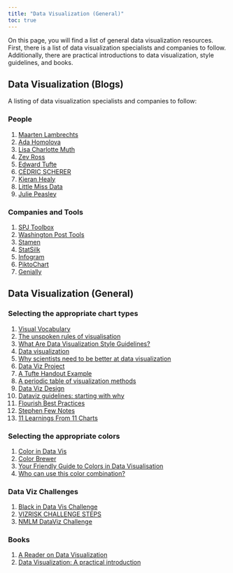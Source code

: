 ```yaml
---
title: "Data Visualization (General)"
toc: true
---
```


On this page, you will find a list of general data visualization resources. First, there is a list of data visualization specialists and companies to follow. Additionally, there are practical introductions to data visualization, style guidelines, and books.

## Data Visualization (Blogs)

A listing of data visualization specialists and companies to follow:

### People

1)  [Maarten Lambrechts](https://www.maartenlambrechts.com/)
2)  [Ada Homolova](http://homolova.sk/)
3)  [Lisa Charlotte Muth](https://lisacharlottemuth.com/)
4)  [Zev Ross](http://www.zevross.com/)
5)  [Edward Tufte](https://www.edwardtufte.com/tufte/)
6)  [CÉDRIC SCHERER](https://www.cedricscherer.com/top/links/)
7)  [Kieran Healy](https://kieranhealy.org/)
8)  [Little Miss Data](https://www.littlemissdata.com/)
9) [Julie Peasley](https://www.juliepeasley.com/)

### Companies and Tools

1)  [SPJ Toolbox](https://www.journaliststoolbox.org/2023/05/25/online_journalism/)
2) [Washington Post Tools](https://www.storybench.org/35-data-visualization-tools-that-the-washington-post-uses/)
2)  [Stamen](https://stamen.com/)
3)  [StatSilk](https://www.statsilk.com/)
4)  [Infogram](https://infogram.com/)
5)  [PiktoChart](https://piktochart.com/)
6)  [Genially](https://genially.com/)

## Data Visualization (General)

### Selecting the appropriate chart types

1)  [Visual Vocabulary](http://ft-interactive.github.io/visual-vocabulary/)
2)  [The unspoken rules of visualisation](https://datajournalism.com/read/longreads/the-unspoken-rules-of-visualisation)
3)  [What Are Data Visualization Style Guidelines?](https://medium.com/nightingale/style-guidelines-92ebe166addc)
4)  [Data visualization](https://m2.material.io/design/communication/data-visualization.html)
5)  [Why scientists need to be better at data visualization](https://knowablemagazine.org/article/mind/2019/science-data-visualization)
6)  [Data Viz Project](https://datavizproject.com/)
7)  [A Tufte Handout Example](https://rstudio.github.io/tufte/)
8) [A periodic table of visualization methods](https://www.visual-literacy.org/periodic_table/periodic_table.html)
9) [Data Viz Design](https://ericwagner10.notion.site/Data-Viz-Design-fe78e46eb48d44cdb70a3c19b42bbfce)
10) [Dataviz guidelines: starting with why](https://figuresandfigures.substack.com/p/dataviz-guidelines-starting-with)
11) [Flourish Best Practices](https://flourish.studio/blog/dataviz-best-practice/)
12) [Stephen Few Notes](https://www.perceptualedge.com/article-index.php)
13) [11 Learnings From 11 Charts](https://3mw.albert-rapp.de/p/3mw-11-learnings-11-charts)

### Selecting the appropriate colors

1)  [Color in Data Vis](https://blog.datawrapper.de/category/color-in-data-vis/)
2)  [Color Brewer](https://colorbrewer2.org/)
3)  [Your Friendly Guide to Colors in Data Visualisation](https://blog.datawrapper.de/colorguide/)
4) [Who can use this color combination?](https://www.whocanuse.com/)

### Data Viz Challenges

1)  [Black in Data Vis Challenge](https://www.datavisualizationsociety.org/black-in-data-challenge)
2)  [VIZRISK CHALLENGE STEPS](https://understandrisk.org/vizrisk/steps/#part1)
3) [NMLM DataViz Challenge](https://www.nnlm.gov/nec/resources/datavizchallenge)

### Books

1)  [A Reader on Data Visualization](https://mschermann.github.io/data_viz_reader/)
2)  [Data Visualization: A practical introduction](https://socviz.co/)
